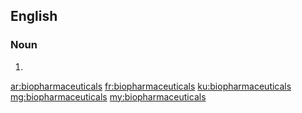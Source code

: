 ==English==

===Noun===
{{head|en|plural}}

# {{plural of|biopharmaceutical|lang=en|nocat=1}}

[[ar:biopharmaceuticals]]
[[fr:biopharmaceuticals]]
[[ku:biopharmaceuticals]]
[[mg:biopharmaceuticals]]
[[my:biopharmaceuticals]]